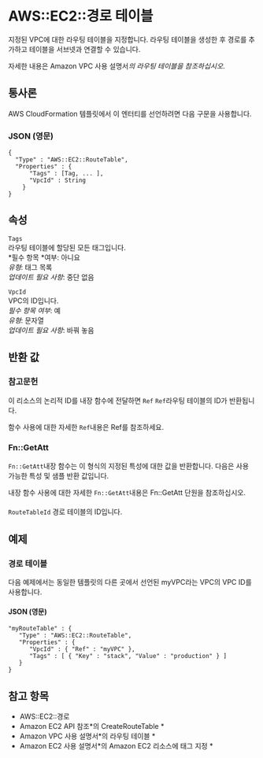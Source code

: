 # AWS::EC2::경로 테이블

지정된 VPC에 대한 라우팅 테이블을 지정합니다. 라우팅 테이블을 생성한 후 경로를 추가하고 테이블을 서브넷과 연결할 수 있습니다.

자세한 내용은 Amazon VPC 사용 설명서*의 라우팅 테이블을 참조하십시오*.

## 통사론

AWS CloudFormation 템플릿에서 이 엔터티를 선언하려면 다음 구문을 사용합니다.

### JSON (영문)

```
{
  "Type" : "AWS::EC2::RouteTable",
  "Properties" : {
      "Tags" : [Tag, ... ],
      "VpcId" : String
    }
}
```

## 속성

`Tags`  
라우팅 테이블에 할당된 모든 태그입니다.  
*필수 항목 *여부: 아니요  
_유형_: 태그 목록  
_업데이트 필요 사항_: 중단 없음

`VpcId`  
VPC의 ID입니다.  
_필수 항목 여부_: 예  
_유형_: 문자열  
_업데이트 필요 사항_: 바꿔 놓음

## 반환 값

### 참고문헌

이 리소스의 논리적 ID를 내장 함수에 전달하면 `Ref` `Ref`라우팅 테이블의 ID가 반환됩니다.

함수 사용에 대한 자세한 `Ref`내용은 Ref를 참조하세요.

### Fn::GetAtt

`Fn::GetAtt`내장 함수는 이 형식의 지정된 특성에 대한 값을 반환합니다. 다음은 사용 가능한 특성 및 샘플 반환 값입니다.

내장 함수 사용에 대한 자세한 `Fn::GetAtt`내용은 Fn::GetAtt 단원을 참조하십시오.

####

`RouteTableId` 경로 테이블의 ID입니다.

## 예제

### 경로 테이블

다음 예제에서는 동일한 템플릿의 다른 곳에서 선언된 myVPC라는 VPC의 VPC ID를 사용합니다.

#### JSON (영문)

```
"myRouteTable" : {
   "Type" : "AWS::EC2::RouteTable",
   "Properties" : {
      "VpcId" : { "Ref" : "myVPC" },
      "Tags" : [ { "Key" : "stack", "Value" : "production" } ]
   }
}
```

## 참고 항목

- AWS::EC2::경로
- Amazon EC2 API 참조*의 CreateRouteTable *
- Amazon VPC 사용 설명서*의 라우팅 테이블 *
- Amazon EC2 사용 설명서*의 Amazon EC2 리소스에 태그 지정 *
